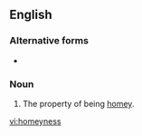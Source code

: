 ==English==

===Alternative forms===
* {{l|en|hominess}}

===Noun===
{{en-noun|-}}

# The property of being [[homey]].

[[vi:homeyness]]